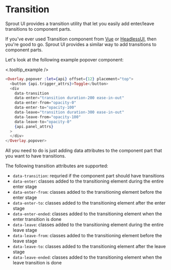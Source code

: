 # Transition

Sprout UI provides a transition utility that let you easily add enter/leave transitions to component parts.

If you've ever used Transition component from [Vue](https://vuejs.org/guide/built-ins/transition.html) or [HeadlessUI](https://headlessui.com/react/transition),
then you're good to go. Sprout UI provides a similar way to add transitions to component parts.

Let's look at the following example popover component:

<div>
  <.tooltip_example />
</div>

```heex
<Overlay.popover :let={api} offset={12} placement="top">
  <button {api.trigger_attrs}>Toggle</button>
  <div
    data-transition
    data-enter="transition duration-200 ease-in-out"
    data-enter-from="opacity-0"
    data-enter-to="opacity-100"
    data-leave="transition duration-300 ease-in-out"
    data-leave-from="opacity-100"
    data-leave-to="opacity-0"
    {api.panel_attrs}
  >
  </div>
</Overlay.popover>
```

All you need to do is just adding data attributes to the component part that you want to have transitions.

The following transition attributes are supported:

- `data-transition`: requried if the component part should have transitions
- `data-enter`: classes added to the transitioning element during the entire enter stage
- `data-enter-from`: classes added to the transitioning element before the enter stage
- `data-enter-to`: classes added to the transitioning element after the enter stage
- `data-enter-ended`: classes added to the transitioning element when the enter transition is done
- `data-leave`: classes added to the transitioning element during the entire leave stage
- `data-leave-from`: classes added to the transitioning element before the leave stage
- `data-leave-to`: classes added to the transitioning element after the leave stage
- `data-leave-ended`: classes added to the transitioning element when the leave transition is done
